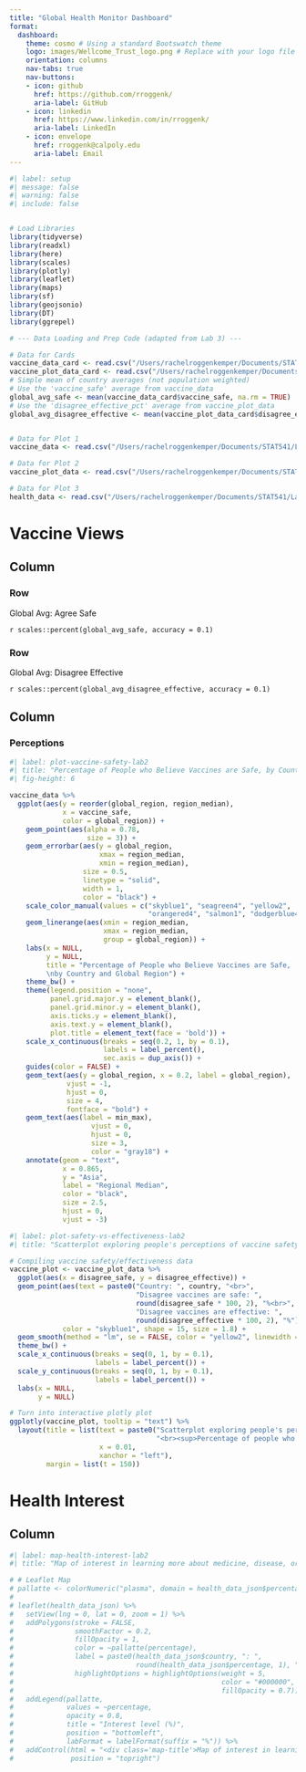 ```yaml
---
title: "Global Health Monitor Dashboard"
format:
  dashboard:
    theme: cosmo # Using a standard Bootswatch theme
    logo: images/Wellcome_Trust_logo.png # Replace with your logo file path
    orientation: columns
    nav-tabs: true
    nav-buttons:
    - icon: github
      href: https://github.com/rroggenk/
      aria-label: GitHub
    - icon: linkedin
      href: https://www.linkedin.com/in/rroggenk/
      aria-label: LinkedIn
    - icon: envelope
      href: rroggenk@calpoly.edu
      aria-label: Email
---
```



```r
#| label: setup
#| message: false
#| warning: false
#| include: false 


# Load Libraries
library(tidyverse)
library(readxl)
library(here)
library(scales)
library(plotly)
library(leaflet)
library(maps)
library(sf)
library(geojsonio)
library(DT) 
library(ggrepel) 

# --- Data Loading and Prep Code (adapted from Lab 3) ---

# Data for Cards
vaccine_data_card <- read.csv("/Users/rachelroggenkemper/Documents/STAT541/Labs/Lab4/data/vaccine_data_card.csv")
vaccine_plot_data_card <- read.csv("/Users/rachelroggenkemper/Documents/STAT541/Labs/Lab4/data/vaccine_plot_data_card.csv")
# Simple mean of country averages (not population weighted)
# Use the 'vaccine_safe' average from vaccine_data
global_avg_safe <- mean(vaccine_data_card$vaccine_safe, na.rm = TRUE) 
# Use the 'disagree_effective_pct' average from vaccine_plot_data
global_avg_disagree_effective <- mean(vaccine_plot_data_card$disagree_effective_pct, na.rm = TRUE)


# Data for Plot 1
vaccine_data <- read.csv("/Users/rachelroggenkemper/Documents/STAT541/Labs/Lab4/data/vaccine_data.csv")

# Data for Plot 2
vaccine_plot_data <- read.csv("/Users/rachelroggenkemper/Documents/STAT541/Labs/Lab4/data/vaccine_plot_data.csv")

# Data for Plot 3
health_data <- read.csv("/Users/rachelroggenkemper/Documents/STAT541/Labs/Lab4/data/health_data.csv")

```

# Vaccine Views

## Column {width=20%}

### Row {height=50%}

::: {.valuebox icon="shield-check" color="info"} 
Global Avg: Agree Safe

`r scales::percent(global_avg_safe, accuracy = 0.1)` 
:::

### Row {height=50%}

::: {.valuebox icon="shield-x" color="danger"}
Global Avg: Disagree Effective

`r scales::percent(global_avg_disagree_effective, accuracy = 0.1)`
:::

## Column {width=80%}

### Perceptions {.tabset}

::: {.card title="Vaccine Safety Perception by Region"}
```r
#| label: plot-vaccine-safety-lab2
#| title: "Percentage of People who Believe Vaccines are Safe, by Country and Global Region" 
#| fig-height: 6 

vaccine_data %>%
  ggplot(aes(y = reorder(global_region, region_median), 
             x = vaccine_safe, 
             color = global_region)) +
    geom_point(aes(alpha = 0.78, 
                   size = 3)) +
    geom_errorbar(aes(y = global_region, 
                      xmax = region_median, 
                      xmin = region_median),
                  size = 0.5, 
                  linetype = "solid", 
                  width = 1, 
                  color = "black") +
    scale_color_manual(values = c("skyblue1", "seagreen4", "yellow2",
                                  "orangered4", "salmon1", "dodgerblue4")) +
    geom_linerange(aes(xmin = region_median, 
                       xmax = region_median,
                       group = global_region)) +
    labs(x = NULL, 
         y = NULL,
         title = "Percentage of People who Believe Vaccines are Safe,
         \nby Country and Global Region") +
    theme_bw() +
    theme(legend.position = "none",
          panel.grid.major.y = element_blank(),
          panel.grid.minor.y = element_blank(),
          axis.ticks.y = element_blank(),
          axis.text.y = element_blank(),
          plot.title = element_text(face = 'bold')) +
    scale_x_continuous(breaks = seq(0.2, 1, by = 0.1),
                       labels = label_percent(),
                       sec.axis = dup_axis()) +
    guides(color = FALSE) +
    geom_text(aes(y = global_region, x = 0.2, label = global_region), 
              vjust = -1,
              hjust = 0,
              size = 4,
              fontface = "bold") +
    geom_text(aes(label = min_max),
                    vjust = 0,
                    hjust = 0,
                    size = 3,
                    color = "gray18") +
    annotate(geom = "text",
             x = 0.865, 
             y = "Asia", 
             label = "Regional Median",
             color = "black", 
             size = 2.5,
             hjust = 0,
             vjust = -3)
```
:::

::: {.card title="Safety vs. Effectiveness Disagreement"}
```r
#| label: plot-safety-vs-effectiveness-lab2
#| title: "Scatterplot exploring people's perceptions of vaccine safety and vaccine effectiveness"

# Compiling vaccine safety/effectiveness data 
vaccine_plot <- vaccine_plot_data %>%
  ggplot(aes(x = disagree_safe, y = disagree_effective)) +
  geom_point(aes(text = paste0("Country: ", country, "<br>",
                               "Disagree vaccines are safe: ", 
                               round(disagree_safe * 100, 2), "%<br>",
                               "Disagree vaccines are effective: ", 
                               round(disagree_effective * 100, 2), "%")),
             color = "skyblue1", shape = 15, size = 1.8) +
  geom_smooth(method = "lm", se = FALSE, color = "yellow2", linewidth = 0.8) +
  theme_bw() +
  scale_x_continuous(breaks = seq(0, 1, by = 0.1),
                     labels = label_percent()) +
  scale_y_continuous(breaks = seq(0, 1, by = 0.1),
                     labels = label_percent()) +    
  labs(x = NULL,
       y = NULL)

# Turn into interactive plotly plot
ggplotly(vaccine_plot, tooltip = "text") %>%
  layout(title = list(text = paste0("Scatterplot exploring people's perceptions of vaccine safety <br> and vaccine effectiveness",
                                    "<br><sup>Percentage of people who disagree that vaccines are safe by percentage of people who <br> disagree that vaccines are effective</sup>"),
                      x = 0.01,  
                      xanchor = "left"),
         margin = list(t = 150))
```
:::

# Health Interest

## Column {width=65%}

::: {.card title="Map of interest in learning more about medicine, disease, or health by country"}
```r
#| label: map-health-interest-lab2
#| title: "Map of interest in learning more about medicine, disease, or health by country"

# # Leaflet Map
# pallatte <- colorNumeric("plasma", domain = health_data_json$percentage)
# 
# leaflet(health_data_json) %>%
#   setView(lng = 0, lat = 0, zoom = 1) %>%
#   addPolygons(stroke = FALSE, 
#               smoothFactor = 0.2, 
#               fillOpacity = 1,
#               color = ~pallatte(percentage),
#               label = paste0(health_data_json$country, ": ", 
#                              round(health_data_json$percentage, 1), "%"),
#               highlightOptions = highlightOptions(weight = 5,
#                                                   color = "#000000",
#                                                   fillOpacity = 0.7)) %>%
#   addLegend(pallatte, 
#             values = ~percentage,
#             opacity = 0.8,
#             title = "Interest level (%)",
#             position = "bottomleft",
#             labFormat = labelFormat(suffix = "%")) %>%
#   addControl(html = "<div class='map-title'>Map of interest in learning more about medicine,<br>disease, or health by country</div>",
#              position = "topright")
```
:::
